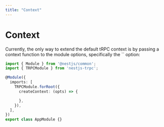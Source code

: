 ```yaml
---
title: "Context"
---
```



# Context

Currently, the only way to extend the default tRPC context is by passing a context function to the module options, specifically the `` option:
```typescript filename=app.module.ts
import { Module } from '@nestjs/common';
import { TRPCModule } from 'nestjs-trpc';

@Module({
  imports: [
    TRPCModule.forRoot({
      createContext: (opts) => {

      },
    }),
  ],
})
export class AppModule {}
```

